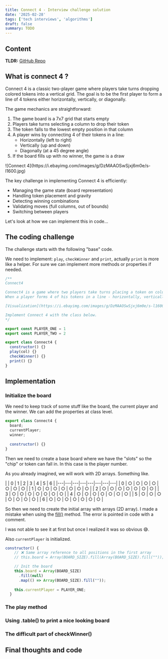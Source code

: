 ```yaml
---
title: Connect 4 - Interview challenge solution
date: '2025-02-28'
tags: ['tech interviews', 'algorithms']
draft: false
summary: TODO
---
```


## Content
**TLDR:** [GitHub Repo](https://github.com/christianguevara/connect-4)
<TOCInline toc={props.toc} exclude="Content" />

## What is connect 4 ?

Connect 4 is a classic two-player game where players take turns dropping colored tokens into a vertical grid.
The goal is to be the first player to form a line of 4 tokens either horizontally, vertically, or diagonally.

The game mechanics are straightforward:

1. The game board is a 7x7 grid that starts empty
2. Players take turns selecting a column to drop their token
3. The token falls to the lowest empty position in that column
4. A player wins by connecting 4 of their tokens in a line:
   - Horizontally (left to right)
   - Vertically (up and down) 
   - Diagonally (at a 45 degree angle)
5. If the board fills up with no winner, the game is a draw

<div className="mx-auto max-w-3/4">![Connect 4](https://i.ebayimg.com/images/g/DzMAAOSwSjxj6m0e/s-l1600.jpg)</div>

The key challenge in implementing Connect 4 is efficiently:

- Managing the game state (board representation)
- Handling token placement and gravity
- Detecting winning combinations
- Validating moves (full columns, out of bounds)
- Switching between players

Let's look at how we can implement this in code...

## The coding challenge

The challenge starts with the following "base" code.

We need to implement: `play`, `checkWinner` and `print`, actually `print` is more like a helper.
For sure we can implement more methods or properties if needed.

```js
/**
Connect4

Connect4 is a game where two players take turns placing a token on columns that drop to the bottom.
When a player forms 4 of his tokens in a line - horizontally, vertically,or diagonally - the player wins.

[Visualization](https://i.ebayimg.com/images/g/DzMAAOSwSjxj6m0e/s-l1600.jpg)

Implement Connect 4 with the class below.
*/

export const PLAYER_ONE = 1
export const PLAYER_TWO = 2

export class Connect4 {
  constructor() {}
  play(col) {}
  checkWinner() {}
  print() {}
}
```

## Implementation
### Initialize the board

We need to keep track of some stuff like the board, the current player and the winner.
We can add the properties at class level.

```js
export class Connect4 {
  board;
  currentPlayer;
  winner;
  
  constructor() {}
}
```

Then we need to create a base board where we have the "slots" so the "chip" or token can fall in. In this case is the player number.

As you already imagined, we will work with 2D arrays. Something like.

<div className="w-full sm:max-w-1/2 mx-auto border-primary-300">
|   | 0 | 1 | 2 | 3 | 4 | 5 | 6 |
|---|---|---|---|---|---|---|---|
| 0 | ○ | ○ | ○ | ○ | ○ | ○ | ○ |
| 1 | ○ | ○ | ○ | ○ | ○ | ○ | ○ |
| 2 | ○ | ○ | ○ | ○ | ○ | ○ | ○ |
| 3 | ○ | ○ | ○ | ○ | ○ | ○ | ○ |
| 4 | ○ | ○ | ○ | ○ | ○ | ○ | ○ |
| 5 | ○ | ○ | ○ | ○ | ○ | ○ | ○ |
| 6 | ○ | ○ | ○ | ○ | ○ | ○ | ○ |
</div>

So then we need to create the initial array with arrays (2D array).
I made a mistake when using the [fill()](https://developer.mozilla.org/en-US/docs/Web/JavaScript/Reference/Global_Objects/Array/fill) method.
The error is pointed in code with a comment.

I was not able to see it at first but once I realized it was so obvious 😅.

Also `currentPlayer` is initialized.

```js
constructor() {
    // ❌ Same array reference to all positions in the first array
    // this.board = Array(BOARD_SIZE).fill(Array(BOARD_SIZE).fill(""));

    // Init the board
    this.board = Array(BOARD_SIZE)
      .fill(null)
      .map(() => Array(BOARD_SIZE).fill(""));
    
    this.currentPlayer = PLAYER_ONE;
  }
```

### The play method



### Using .table() to print a nice looking board

### The difficult part of checkWinner()

## Final thoughts and code

